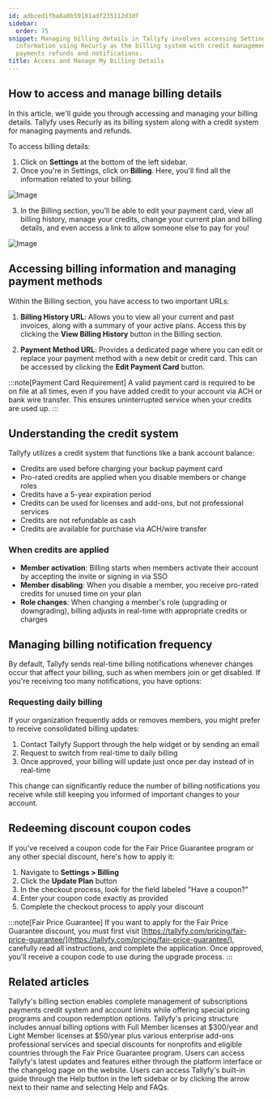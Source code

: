 ```yaml
---
id: adbced1fba8a0b59181adf235112d3df
sidebar:
  order: 75
snippet: Managing billing details in Tallyfy involves accessing Settings to view payment
  information using Recurly as the billing system with credit management options for
  payments refunds and notifications.
title: Access and Manage My Billing Details
---
```


## How to access and manage billing details

In this article, we'll guide you through accessing and managing your billing details. Tallyfy uses Recurly as its billing system along with a credit system for managing payments and refunds.

To access billing details:

1. Click on **Settings** at the bottom of the left sidebar.
2. Once you're in Settings, click on **Billing**. Here, you'll find all the information related to your billing.

![Image](https://screenshots.tallyfy.com/tallyfy%2Fpro%2Fdesktop-light-click-billing-settings.png)

3. In the Billing section, you'll be able to edit your payment card, view all billing history, manage your credits, change your current plan and billing details, and even access a link to allow someone else to pay for you!

![Image](https://screenshots.tallyfy.com/tallyfy%2Fpro%2Fdesktop-light-show-billing-info.png)

## Accessing billing information and managing payment methods

Within the Billing section, you have access to two important URLs:

1. **Billing History URL**: Allows you to view all your current and past invoices, along with a summary of your active plans. Access this by clicking the **View Billing History** button in the Billing section.

2. **Payment Method URL**: Provides a dedicated page where you can edit or replace your payment method with a new debit or credit card. This can be accessed by clicking the **Edit Payment Card** button.

:::note[Payment Card Requirement]
A valid payment card is required to be on file at all times, even if you have added credit to your account via ACH or bank wire transfer. This ensures uninterrupted service when your credits are used up.
:::

## Understanding the credit system

Tallyfy utilizes a credit system that functions like a bank account balance:

- Credits are used before charging your backup payment card
- Pro-rated credits are applied when you disable members or change roles
- Credits have a 5-year expiration period
- Credits can be used for licenses and add-ons, but not professional services
- Credits are not refundable as cash
- Credits are available for purchase via ACH/wire transfer

### When credits are applied

- **Member activation**: Billing starts when members activate their account by accepting the invite or signing in via SSO
- **Member disabling**: When you disable a member, you receive pro-rated credits for unused time on your plan
- **Role changes**: When changing a member's role (upgrading or downgrading), billing adjusts in real-time with appropriate credits or charges

## Managing billing notification frequency

By default, Tallyfy sends real-time billing notifications whenever changes occur that affect your billing, such as when members join or get disabled. If you're receiving too many notifications, you have options:

### Requesting daily billing

If your organization frequently adds or removes members, you might prefer to receive consolidated billing updates:

1. Contact Tallyfy Support through the help widget or by sending an email
2. Request to switch from real-time to daily billing
3. Once approved, your billing will update just once per day instead of in real-time

This change can significantly reduce the number of billing notifications you receive while still keeping you informed of important changes to your account.

## Redeeming discount coupon codes

If you've received a coupon code for the Fair Price Guarantee program or any other special discount, here's how to apply it:

1. Navigate to **Settings > Billing**
2. Click the **Update Plan** button
3. In the checkout process, look for the field labeled "Have a coupon?"
4. Enter your coupon code exactly as provided
5. Complete the checkout process to apply your discount

:::note[Fair Price Guarantee]
If you want to apply for the Fair Price Guarantee discount, you must first visit [https://tallyfy.com/pricing/fair-price-guarantee/](https://tallyfy.com/pricing/fair-price-guarantee/), carefully read all instructions, and complete the application. Once approved, you'll receive a coupon code to use during the upgrade process.
:::


## Related articles
<CardGrid>
<LinkTitleCard header="<b>Settings > Billing</b>" href="/products/pro/settings/billing/" > Tallyfy's billing section enables complete management of subscriptions payments credit system and account limits while offering special pricing programs and coupon redemption options. </LinkTitleCard>
<LinkTitleCard header="<b>Pro > Pricing</b>" href="/products/pro/pricing/" > Tallyfy's pricing structure includes annual billing options with Full Member licenses at $300/year and Light Member licenses at $50/year plus various enterprise add-ons professional services and special discounts for nonprofits and eligible countries through the Fair Price Guarantee program. </LinkTitleCard>
<LinkTitleCard header="<b>Miscellaneous > Stay updated with Tallyfy's latest features</b>" href="/products/pro/miscellaneous/how-can-i-stay-updated-with-tallyfys-latest-features/" > Users can access Tallyfy's latest updates and features either through the platform interface or the changelog page on the website. </LinkTitleCard>
<LinkTitleCard header="<b>Support > In-app user guide</b>" href="/products/pro/miscellaneous/support/how-to-access-the-tallyfy-user-guide/" > Users can access Tallyfy's built-in guide through the Help button in the left sidebar or by clicking the arrow next to their name and selecting Help and FAQs. </LinkTitleCard>
</CardGrid>